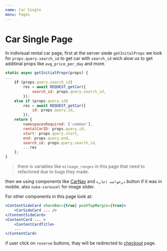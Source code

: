 ```yaml
---
name: Car Single
menu: Pages
---
```


# Car Single Page
In indivisual rental car page, first at the server siede `getInitalProps` we look for `props.query.search_id` to get car with `search_id` wich alow us to get additinal props like `avg_price_per_day` and more.

```jsx
static async getInitialProps(props) {
...
    if (props.query.search_id)
        res = await REQUEST_getCar({
            search_id: props.query.search_id,
        });
    else if (props.query.id)
        res = await REQUEST_getCar({
            id: props.query.id,
        });
    return {
        namespacesRequired: ['common'],
        rentalCarID: props.query.id,
        start: props.query.start,
        end: props.query.end,
        search_id: props.query.search_id,
        ...res
    };
}
```

> there is variables like `mileage_ranges` in this page that need to refactored due to bugs they made.

then we using components like [CarNav](/carNav) and `درخواست اجاره` button if it was in mobile. 
also `nuka-carousel` for image slider.

For other components in this page look at:
```jsx
<ContentSideCard shareBar={true} pushTopMargin={true}>
    <CarSideCard ... /> 
</ContentSideCard>
<ContentCard ... >
    <ContentCardTitle>
    ...
</ContentCard>
```

if user click on `reserve` buttons, thay will be redirected to [checkout](/checkout) page.